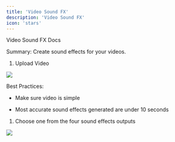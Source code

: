 ```yaml
---
title: 'Video Sound FX'
description: 'Video Sound FX'
icon: 'stars'
---
```




Video Sound FX Docs

Summary: Create sound effects for your videos. 

1.  Upload Video 

![](https://img.mytsi.org/i/d2Zz726.png)

Best Practices:

-   Make sure video is simple

-   Most accurate sound effects generated are under 10 seconds

1.  Choose one from the four sound effects outputs 

![](https://img.mytsi.org/i/mBHj725.png)
